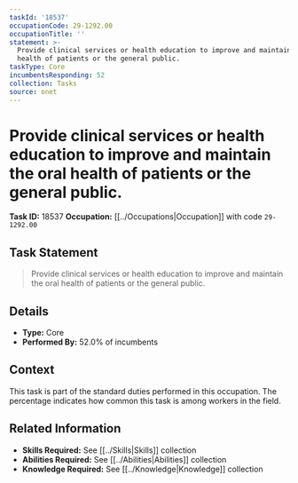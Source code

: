```yaml
---
taskId: '18537'
occupationCode: 29-1292.00
occupationTitle: ''
statement: >-
  Provide clinical services or health education to improve and maintain the oral
  health of patients or the general public.
taskType: Core
incumbentsResponding: 52
collection: Tasks
source: onet
---
```

# Provide clinical services or health education to improve and maintain the oral health of patients or the general public.

**Task ID:** 18537
**Occupation:** [[../Occupations|Occupation]] with code `29-1292.00`

## Task Statement

> Provide clinical services or health education to improve and maintain the oral health of patients or the general public.

## Details

- **Type:** Core
- **Performed By:** 52.0% of incumbents

## Context

This task is part of the standard duties performed in this occupation. The percentage indicates how common this task is among workers in the field.

## Related Information

- **Skills Required:** See [[../Skills|Skills]] collection
- **Abilities Required:** See [[../Abilities|Abilities]] collection
- **Knowledge Required:** See [[../Knowledge|Knowledge]] collection

